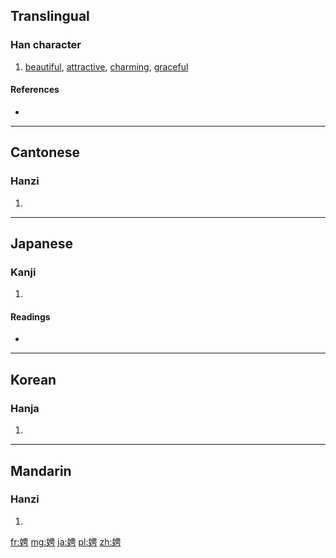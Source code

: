 ==Translingual==

===Han character===
{{Han char|rn=38|rad=女|as=07|sn=10|four=4542<sub>7</sub>|canj=女中田尸 (VLWS)|ids=⿰[[女]][[甹]]}}

# [[beautiful]], [[attractive]], [[charming]], [[graceful]]

====References====
* {{Han ref|kx=0261.360|dkj=06282|dj=0528.160|hdz=21051.100|uh=5A09|ud=23049|bh=AE5C|bd=44636}}

----

==Cantonese==

===Hanzi===
{{yue-hanzi|jyut=|y=ping1}}

# {{defn|lang=yue|sort=女07}}

----

==Japanese==

===Kanji===
{{ja-kanji|grade=|rs=女07}}

# {{defn|lang=ja|sort=女07}}

====Readings====
* {{ja-readings|on=[[へい]] (hei), [[ほう]] (hō)|kun=[[とう]] (tou)}}

----

==Korean==

===Hanja===
{{ko-hanja|hangeul=빙|rv=bing|mr=ping}}

# {{defn|lang=ko|sort=女07}}

----

==Mandarin==

===Hanzi===
{{cmn-hanzi|pin=[[pīng]] ([[ping1]]), [[xiē]] ([[xie1]])|wg=p'ing<sup>1</sup>, hsieh<sup>1</sup>}}

# {{defn|lang=cmn|sort=女07}}

[[fr:娉]]
[[mg:娉]]
[[ja:娉]]
[[pl:娉]]
[[zh:娉]]